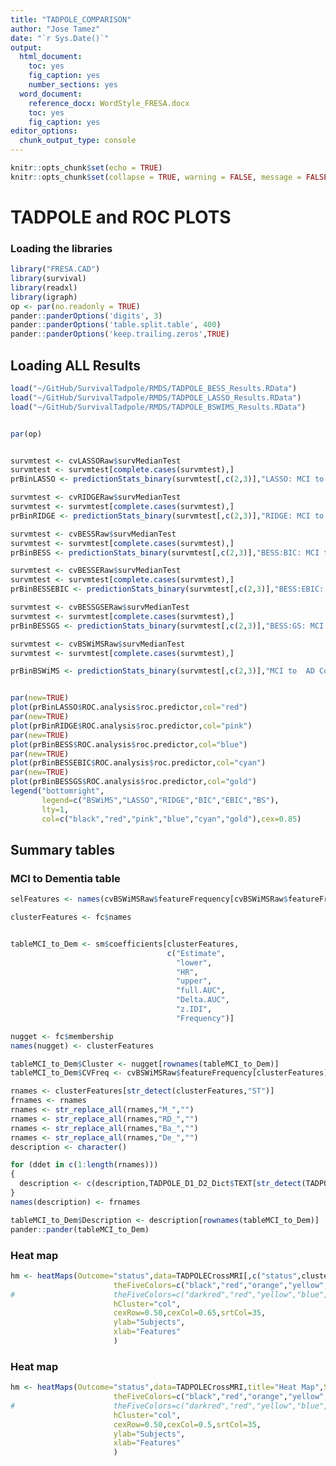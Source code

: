 ```yaml
---
title: "TADPOLE_COMPARISON"
author: "Jose Tamez"
date: "`r Sys.Date()`"
output: 
  html_document: 
    toc: yes
    fig_caption: yes
    number_sections: yes
  word_document: 
    reference_docx: WordStyle_FRESA.docx
    toc: yes
    fig_caption: yes
editor_options:
  chunk_output_type: console
---
```



```r
knitr::opts_chunk$set(echo = TRUE)
knitr::opts_chunk$set(collapse = TRUE, warning = FALSE, message = FALSE,comment = "#>")
```

# TADPOLE and ROC PLOTS

### Loading the libraries

```r
library("FRESA.CAD")
library(survival)
library(readxl)
library(igraph)
op <- par(no.readonly = TRUE)
pander::panderOptions('digits', 3)
pander::panderOptions('table.split.table', 400)
pander::panderOptions('keep.trailing.zeros',TRUE)

```

## Loading ALL Results

```r
load("~/GitHub/SurvivalTadpole/RMDS/TADPOLE_BESS_Results.RData")
load("~/GitHub/SurvivalTadpole/RMDS/TADPOLE_LASSO_Results.RData")
load("~/GitHub/SurvivalTadpole/RMDS/TADPOLE_BSWIMS_Results.RData")


par(op)


survmtest <- cvLASSORaw$survMedianTest
survmtest <- survmtest[complete.cases(survmtest),]
prBinLASSO <- predictionStats_binary(survmtest[,c(2,3)],"LASSO: MCI to  AD Conversion")

survmtest <- cvRIDGERaw$survMedianTest
survmtest <- survmtest[complete.cases(survmtest),]
prBinRIDGE <- predictionStats_binary(survmtest[,c(2,3)],"RIDGE: MCI to  AD Conversion")

survmtest <- cvBESSRaw$survMedianTest
survmtest <- survmtest[complete.cases(survmtest),]
prBinBESS <- predictionStats_binary(survmtest[,c(2,3)],"BESS:BIC: MCI to  AD Conversion")

survmtest <- cvBESSERaw$survMedianTest
survmtest <- survmtest[complete.cases(survmtest),]
prBinBESSEBIC <- predictionStats_binary(survmtest[,c(2,3)],"BESS:EBIC: MCI to  AD Conversion")

survmtest <- cvBESSGSERaw$survMedianTest
survmtest <- survmtest[complete.cases(survmtest),]
prBinBESSGS <- predictionStats_binary(survmtest[,c(2,3)],"BESS:GS: MCI to  AD Conversion")

survmtest <- cvBSWiMSRaw$survMedianTest
survmtest <- survmtest[complete.cases(survmtest),]

prBinBSWiMS <- predictionStats_binary(survmtest[,c(2,3)],"MCI to  AD Conversion")


par(new=TRUE)
plot(prBinLASSO$ROC.analysis$roc.predictor,col="red")
par(new=TRUE)
plot(prBinRIDGE$ROC.analysis$roc.predictor,col="pink")
par(new=TRUE)
plot(prBinBESS$ROC.analysis$roc.predictor,col="blue")
par(new=TRUE)
plot(prBinBESSEBIC$ROC.analysis$roc.predictor,col="cyan")
par(new=TRUE)
plot(prBinBESSGS$ROC.analysis$roc.predictor,col="gold")
legend("bottomright",
       legend=c("BSWiMS","LASSO","RIDGE","BIC","EBIC","BS"),
       lty=1,
       col=c("black","red","pink","blue","cyan","gold"),cex=0.85)

```


## Summary tables


### MCI to Dementia table
```r

selFeatures <- names(cvBSWiMSRaw$featureFrequency[cvBSWiMSRaw$featureFrequency>5])

clusterFeatures <- fc$names


tableMCI_to_Dem <- sm$coefficients[clusterFeatures,
                                   c("Estimate",
                                     "lower",
                                     "HR",
                                     "upper",
                                     "full.AUC",
                                     "Delta.AUC",
                                     "z.IDI",
                                     "Frequency")]

nugget <- fc$membership
names(nugget) <- clusterFeatures

tableMCI_to_Dem$Cluster <- nugget[rownames(tableMCI_to_Dem)]
tableMCI_to_Dem$CVFreq <- cvBSWiMSRaw$featureFrequency[clusterFeatures]

rnames <- clusterFeatures[str_detect(clusterFeatures,"ST")]
frnames <- rnames
rnames <- str_replace_all(rnames,"M_","")
rnames <- str_replace_all(rnames,"RD_","")
rnames <- str_replace_all(rnames,"Ba_","")
rnames <- str_replace_all(rnames,"De_","")
description <- character()

for (ddet in c(1:length(rnames)))
{
  description <- c(description,TADPOLE_D1_D2_Dict$TEXT[str_detect(TADPOLE_D1_D2_Dict$FLDNAME,rnames[ddet])][1])
}
names(description) <- frnames

tableMCI_to_Dem$Description <- description[rownames(tableMCI_to_Dem)]
pander::pander(tableMCI_to_Dem)


```

### Heat map

```r

hm <- heatMaps(Outcome="status",data=TADPOLECrossMRI[,c("status",clusterFeatures)],title="Heat Map",Scale=TRUE,
					   theFiveColors=c("black","red","orange","yellow","white"),
#					   theFiveColors=c("darkred","red","yellow","blue","darkblue"),
					   hCluster="col",
					   cexRow=0.50,cexCol=0.65,srtCol=35,
					   ylab="Subjects",
					   xlab="Features"
					   )

```


### Heat map

```r

hm <- heatMaps(Outcome="status",data=TADPOLECrossMRI,title="Heat Map",Scale=TRUE,
					   theFiveColors=c("black","red","orange","yellow","white"),
#					   theFiveColors=c("darkred","red","yellow","blue","darkblue"),
					   hCluster="col",
					   cexRow=0.50,cexCol=0.5,srtCol=35,
					   ylab="Subjects",
					   xlab="Features"
					   )

```


